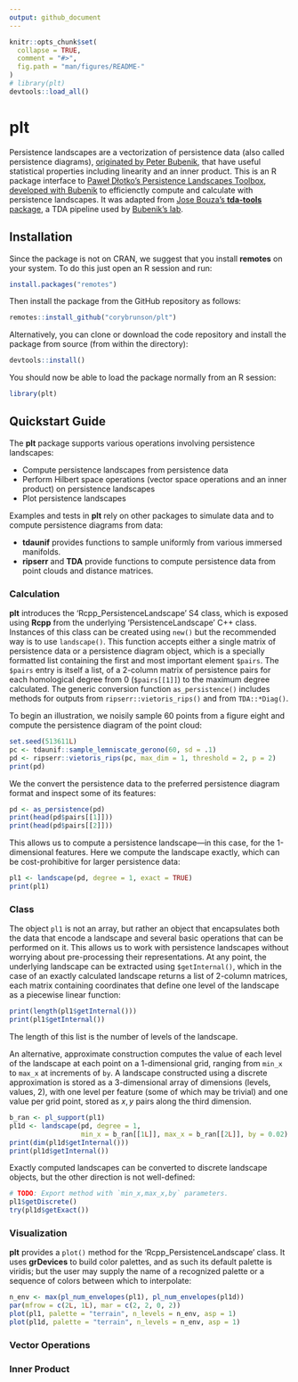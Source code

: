 ```yaml
---
output: github_document
---
```


<!-- README.md is generated from README.rmd. Please edit that file -->

```r
knitr::opts_chunk$set(
  collapse = TRUE,
  comment = "#>",
  fig.path = "man/figures/README-"
)
# library(plt)
devtools::load_all()
```

# plt

Persistence landscapes are a vectorization of persistence data (also called persistence diagrams), [originated by Peter Bubenik](https://jmlr.csail.mit.edu/papers/v16/bubenik15a.html), that have useful statistical properties including linearity and an inner product.
This is an R package interface to [Paweł Dłotko's Persistence Landscapes Toolbox](https://www2.math.upenn.edu/~dlotko/persistenceLandscape.html), [developed with Bubenik](https://www.sciencedirect.com/science/article/pii/S0747717116300104) to efficienctly compute and calculate with persistence landscapes.
It was adapted from [Jose Bouza's **tda-tools** package](https://github.com/jjbouza/tda-tools), a TDA pipeline used by [Bubenik's lab](https://people.clas.ufl.edu/peterbubenik/researchgroup/).

## Installation

Since the package is not on CRAN, we suggest that you install **remotes** on your system. To do this just open an R session and run:

```r
install.packages("remotes")
```

Then install the package from the GitHub repository as follows:

```r
remotes::install_github("corybrunson/plt")
```

Alternatively, you can clone or download the code repository and install the package from source (from within the directory):

```r
devtools::install()
```

You should now be able to load the package normally from an R session:

```r
library(plt)
```

## Quickstart Guide

The **plt** package supports various operations involving persistence landscapes:

* Compute persistence landscapes from persistence data
* Perform Hilbert space operations (vector space operations and an inner product) on persistence landscapes
* Plot persistence landscapes

Examples and tests in **plt** rely on other packages to simulate data and to compute persistence diagrams from data:

* **tdaunif** provides functions to sample uniformly from various immersed manifolds.
* **ripserr** and **TDA** provide functions to compute persistence data from point clouds and distance matrices.

### Calculation

**plt** introduces the 'Rcpp_PersistenceLandscape' S4 class, which is exposed using **Rcpp** from the underlying 'PersistenceLandscape' C++ class.
Instances of this class can be created using `new()` but the recommended way is to use `landscape()`.
This function accepts either a single matrix of persistence data or a persistence diagram object, which is a specially formatted list containing the first and most important element `$pairs`.
The `$pairs` entry is itself a list, of a 2-column matrix of persistence pairs for each homological degree from 0 (`$pairs[[1]]`) to the maximum degree calculated.
The generic conversion function `as_persistence()` includes methods for outputs from `ripserr::vietoris_rips()` and from `TDA::*Diag()`.

To begin an illustration, we noisily sample 60 points from a figure eight and compute the persistence diagram of the point cloud:

```r
set.seed(513611L)
pc <- tdaunif::sample_lemniscate_gerono(60, sd = .1)
pd <- ripserr::vietoris_rips(pc, max_dim = 1, threshold = 2, p = 2)
print(pd)
```

We the convert the persistence data to the preferred persistence diagram format and inspect some of its features:

```r
pd <- as_persistence(pd)
print(head(pd$pairs[[1]]))
print(head(pd$pairs[[2]]))
```

This allows us to compute a persistence landscape---in this case, for the 1-dimensional features.
Here we compute the landscape exactly, which can be cost-prohibitive for larger persistence data:

```r
pl1 <- landscape(pd, degree = 1, exact = TRUE)
print(pl1)
```

### Class

The object `pl1` is not an array, but rather an object that encapsulates both the data that encode a landscape and several basic operations that can be performed on it.
This allows us to work with persistence landscapes without worrying about pre-processing their representations.
At any point, the underlying landscape can be extracted using `$getInternal()`, which in the case of an exactly calculated landscape returns a list of 2-column matrices, each matrix containing coordinates that define one level of the landscape as a piecewise linear function:

```r
print(length(pl1$getInternal()))
print(pl1$getInternal())
```

The length of this list is the number of levels of the landscape.

An alternative, approximate construction computes the value of each level of the landscape at each point on a 1-dimensional grid, ranging from `min_x` to `max_x` at increments of `by`.
A landscape constructed using a discrete approximation is stored as a 3-dimensional array of dimensions (levels, values, 2), with one level per feature (some of which may be trivial) and one value per grid point, stored as $x,y$ pairs along the third dimension.

```r
b_ran <- pl_support(pl1)
pl1d <- landscape(pd, degree = 1,
                  min_x = b_ran[[1L]], max_x = b_ran[[2L]], by = 0.02)
print(dim(pl1d$getInternal()))
print(pl1d$getInternal())
```

Exactly computed landscapes can be converted to discrete landscape objects, but the other direction is not well-defined:

```r
# TODO: Export method with `min_x,max_x,by` parameters.
pl1$getDiscrete()
try(pl1d$getExact())
```

### Visualization

**plt** provides a `plot()` method for the 'Rcpp_PersistenceLandscape' class.
It uses **grDevices** to build color palettes, and as such its default palette is viridis; but the user may supply the name of a recognized palette or a sequence of colors between which to interpolate:

```r
n_env <- max(pl_num_envelopes(pl1), pl_num_envelopes(pl1d))
par(mfrow = c(2L, 1L), mar = c(2, 2, 0, 2))
plot(pl1, palette = "terrain", n_levels = n_env, asp = 1)
plot(pl1d, palette = "terrain", n_levels = n_env, asp = 1)
```

### Vector Operations



### Inner Product


